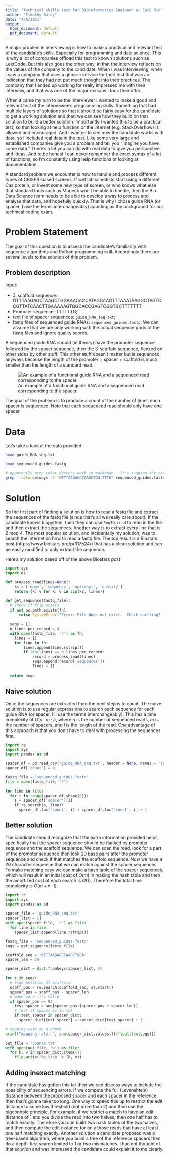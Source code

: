 ```yaml
---
title: "Technical skills test for Bioinformatics Engineer at EpiC Bio"
author: "Timothy Daley"
date: "4/6/2021"
output:
  html_document: default
  pdf_document: default
---
```


A major problem in interviewing is how to make a practical and relevant test of the candidate's skills.  Especially for programming and data science.  This is why a lot of companies offload this test to known solutions such as LeetCode.  But this also goes the other way, in that the interview reflects on the values of the company to the candidate.  When I was interviewing, when I saw a company that uses a generic service for their test that was an indication that they had not put much thought into their practices.  The company that I ended up working for really impressed me with their interview, and that was one of the major reasons I took their offer.  

When it came my turn to be the interviewer I wanted to make a good and relevant test of the interviewee's programming skills.  Something that had multiple layers of solutions so that it should be fairly easy for the candidate to get a working solution and then we can see how they build on that solution to build a better solution.  Importantly I wanted this to be a practical test, so that looking at help function or the internet (e.g. StackOverflow) is allowed and encouraged.  And I wanted to see how the candidate works with data, so I included real data in the test.  Like some very large and established companies give you a problem and tell you "Imagine you have some data."  There's a lot you can do with real data to give you perspective and ideas. And to be honest I can never remember the exact syntax of a lot of functions, so I'm constantly using help functions or looking at  documentation. 

A standard problem we encounter is how to handle and process different types of CRISPR-based screens.  If wet lab scientists start using a different Cas protein, or invent some new type of screen, or who knows what else that standard tools such as Mageck won't be able to handle, then the Bio Data Science team needs to be able to develop a way to process and analyse that data, and hopefully quickly.  That is why I chose guide RNA (or spacer, I use the terms interchangeably) counting as the background for our technical coding exam.   


# Problem Statement

The goal of this question is to assess the candidate's familiarity with sequence algorithms and Python programming skill.  Accordingly there are several levels to the solution of this problem.  

## Problem description

Input: 

- $3^{\prime}$ scaffold sequence: GTTTAAGAGCTAAGCTGGAAACAGCATAGCAAGTTTAAATAAGGCTAGTCCGTTATCAACTTGAAAAAGTGGCACCGAGTCGGTGCTTTTTTT;
- Promoter sequence: TTTTTTG;
- text file of spacer sequences: `guide_RNA_seq.txt`;
- fastq files of sequenced guide RNAs: `sequenced_guides.fastq`.   We can assume that we are only working with the actual sequence parts of the fastq files and ignore quality scores.

A sequenced guide RNA should (in theory) have the promoter sequence followed by the spacer sequence, then the $3^{\prime}$ scaffold sequence, flanked on other sides by other stuff. This other stuff doesn't matter but is sequenced anyways because the length of the promoter + spacer + scaffold  is much smaller than the length of a standard read. 

![An example of a functional guide RNA and a sequenced read corresponding to the spacer.](ExampleSpacerSeq.png)

The goal of the problem is to produce a count of the number of times each spacer is sequenced.  Note that each sequenced read should only have one spacer.

# Data

Let's take a look at the data provided.

```bash
head guide_RNA_seq.txt
```

```bash
head sequenced_guides.fastq
```

```bash
# apparently grep color doesn't work in markdown.  It's tagging the colored sequence with '[01;31m[K'
grep --color=always -E 'GTTTAAGAGCTAAGCTGG|TTTG' sequenced_guides.fastq | head -4
```

# Solution

So the first part of finding a solution is how to read a fastq file and extract the sequences of the fastq file (since that's all we really care about).  If the candidate knows biopython, then they can use `SeqIO.read` to read in the file and then extract the sequences.  Another way is to extract every line that is 2 mod 4.  The most popular solution, and incidentally my solution, was to search the internet on how to read a fastq file.  The top result is a Biostars post (https://www.biostars.org/p/317524/) that has a clean solution and can be easily modified to only extract the sequence. 

Here's my solution based off of the above Biostars post
```python
import sys
import os

def process_read(lines=None):
    ks = ['name', 'sequence', 'optional', 'quality']
    return {k: v for k, v in zip(ks, lines)}

def get_sequence(fastq_file):
  # check if file exists
  if not os.path.exists(fn):
      raise SystemError("Error: File does not exist.  Check spelling? ¯\_(ツ)_/¯ \n")
  
  seqs = []
  n_lines_per_record = 4
  with open(fastq_file, 'r') as fh:
    lines = []
    for line in fh:
        lines.append(line.rstrip())
        if len(lines) == n_lines_per_record:
            record = process_read(lines)
            seqs.append(record['sequences'])
            lines = []
            
  return seqs
```

## Naive solution

Once the sequences are extracted then the next step is to count.  The naive solution is to use regular expressions to search each sequence for each guide RNA (or spacer, I'll use the terms interchangeably).  This has a time complexity of $O(n \cdot m \cdot l)$, where $n$ is the number of sequenced reads, $m$ is the number of spacers, and $l$ is the length of the read.  One advantage of this approach is that you don't have to deal with processing the sequences first.  

```python
import re
import sys
import pandas as pd

spacer_df = pd.read_csv('guide_RNA_seq.txt', header = None, names = 'spacer')
spacer_df['count'] = 0

fastq_file = 'sequenced_guides.fastq'
file = open(fastq_file, "r")

for line in file:
  for i in range(spacer_df.shape[0]):
    s = spacer_df['spacer'][i]
    if re.search(s, line):
      spacer_df.loc['count', i] = spacer_df.loc['count', i] + 1
```

## Better solution

The candidate should recognize that the extra information provided helps, specifically that the spacer sequence should be flanked by promoter sequence and the scaffold sequence.  We can scan the read, look for a part of the promoter sequence then look 20 base pairs after the promoter sequence and check if that matches the scaffold sequence.  Now we have a 20 character sequence that we can match against the spacer sequences.  To make matching easy we can make a hash table of the spacer sequences, which will result in an initial cost of $O(m)$ in making the hash table and then the amortized cost of each search is $O(1)$.  Therefore the total time complexity is $O(m + n \cdot l)$.  

```python
import re
import sys
import pandas as pd

spacer_file = 'guide_RNA_seq.txt'
spacer_list = []
with open(spacer_file, 'r') as file:
  for line in file:
    spacer_list.append(line.rstrip())

fastq_file = 'sequenced_guides.fastq'
seqs = get_sequence(fastq_file)

scaffold_seq = 'GTTTAAGAGCTAAGCTGGA'
spacer_len = 20

spacer_dict = dict.fromkeys(spacer_list, 0)

for s in seqs:
  # find position of scaffold
  scaff_pos = re.search(scaffold_seq, s).start()
  spacer_pos = scaff_pos - spacer_len
  # make sure it's valid
  if spacer_pos >= 0:
    test_spacer = seq[spacer_pos:(spacer_pos + spacer_len)]
    # test if spacer is in set
    if test_spacer in spacer_dict:
      spacer_dict[test_spacer] = spacer_dict[test_spacer] + 1

# mapping rate as a check
print("mapping rate: ", sum(spacer_dict.values())/float(len(seqs)))

out_file = 'counts.txt'
with open(out_file, 'w') as file:
  for k, v in spacer_dict.items():
    file.write('%s:%s\n' % (k, v))
```

## Adding inexact matching

If the candidate has gotten this far then we can discuss ways to include the possibility of sequencing errors.  If we compute the full (Levenshtein) distance between the proposed spacer and each spacer in the reference, then that's gonna take too long.  One way to speed this up to restrict the edit distance to some low threshold (not more than 2) and then use the pigeonhole principle.  For example, if we restrict a match to have an edit distance of 1 and you divide the read into two halves, then one half has to match exactly.  Therefore you can build two hash tables of the two halves, and then compute the edit distance for only those reads that have at least one half matching exactly.  Another solution a candidate proposed was a tree-based algorithm, where you build a tree of the reference spacers then do a depth-first search limited to 1 or two mismatches.  I had not thought of that solution and was impressed the candidate could explain it to me clearly.  